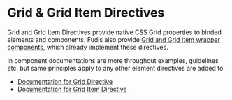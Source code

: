 
<Meta title="Directives/Grid/Introduction" />

# Grid & Grid Item Directives

Grid and Grid Item Directives provide native CSS Grid properties to binded elements and components. Fudis also provide [Grid and Grid Item wrapper components](/docs/components-grid--documentation), which already implement these directives.

In component documentations are more throughout examples, guidelines etc. but same principles apply to any other element directives are added to.

- [Documentation for Grid Directive](/docs/directives-grid-grid--documentation)
- [Documentation for Grid Item Directive](/docs/directives-grid-grid-item--documentation)
